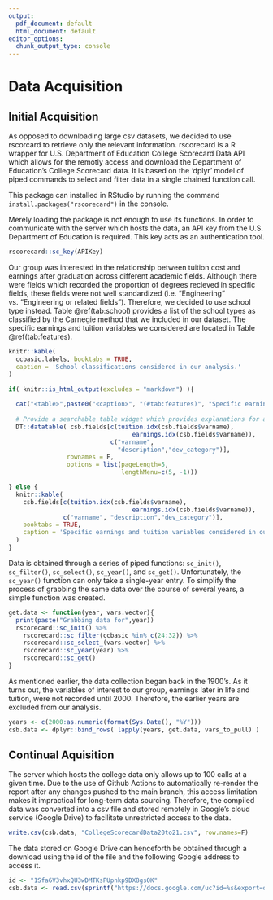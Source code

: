 ```yaml
---
output:
  pdf_document: default
  html_document: default
editor_options: 
  chunk_output_type: console
---
```

# Data Acquisition

## Initial Acquisition

As opposed to downloading large csv datasets, we decided to use rscorcard to retrieve only the relevant information. rscorecard is a R wrapper for U.S. Department of Education College Scorecard Data API which allows for the remotly access and download the Department of Education's College Scorecard data. It is based on the 'dplyr' model of piped commands to select and filter data in a single chained function call. 

This package can installed in RStudio by running the command `install.packages("rscorecard")` in the console.

Merely loading the package is not enough to use its functions. In order to communicate with the server which hosts the data, an API key from the U.S. Department of Education is required. This key acts as an authentication tool.

```r
rscorecard::sc_key(APIKey)
```

Our group was interested in the relationship between tuition cost and earnings after graduation across different academic fields. Although there were fields which recorded the proportion of degrees recieved in specific fields, these fields were not well standardized (i.e. "Engineering" vs. "Engineering or related fields"). Therefore, we decided to use school type instead. Table \@ref(tab:school) provides a list of the school types as classified by the Carnegie method that we included in our dataset. The specific earnings and tuition variables we considered are located in Table \@ref(tab:features).

```r
knitr::kable(
  ccbasic.labels, booktabs = TRUE,
  caption = 'School classifications considered in our analysis.'
)
```



```r
if( knitr::is_html_output(excludes = "markdown") ){
  
  cat("<table>",paste0("<caption>", "(#tab:features)", "Specific earnings and tuition variables considered in our analysis.", "</caption>"),"</table>", sep ="\n")
  
  # Provide a searchable table widget which provides explanations for all relevant columns
  DT::datatable( csb.fields[c(tuition.idx(csb.fields$varname),
                                  earnings.idx(csb.fields$varname)),
                            c("varname",
                              "description","dev_category")], 
                rownames = F, 
                options = list(pageLength=5, 
                               lengthMenu=c(5, -1)))

} else {
  knitr::kable(
    csb.fields[c(tuition.idx(csb.fields$varname),
                                  earnings.idx(csb.fields$varname)),
               c("varname", "description","dev_category")],
    booktabs = TRUE,
    caption = 'Specific earnings and tuition variables considered in our analysis..'
  )
}
```



Data is obtained through a series of piped functions: `sc_init()`, `sc_filter()`, `sc_select()`, `sc_year()`, and `sc_get()`. Unfortunately, the `sc_year()` function can only take a single-year entry. To simplify the process of grabbing the same data over the course of several years, a simple function was created. 

```r
get.data <- function(year, vars.vector){
  print(paste("Grabbing data for",year))
  rscorecard::sc_init() %>%
    rscorecard::sc_filter(ccbasic %in% c(24:32)) %>%
    rscorecard::sc_select_(vars.vector) %>%
    rscorecard::sc_year(year) %>%
    rscorecard::sc_get()
}
```

As mentioned earlier, the data collection began back in the 1900's. As it turns out, the variables of interest to our group, earnings later in life and tuition, were not recorded until 2000. Therefore, the earlier years are excluded from our analysis.

```r
years <- c(2000:as.numeric(format(Sys.Date(), "%Y")))
csb.data <- dplyr::bind_rows( lapply(years, get.data, vars_to_pull) )
```

## Continual Aquisition

The server which hosts the college data only allows up to 100 calls at a given time. Due to the use of Github Actions to automatically re-render the report after any changes pushed to the main branch, this access limitation makes it impractical for long-term data sourcing. Therefore, the compiled data was converted into a csv file and stored remotely in Google's cloud service (Google Drive) to facilitate unrestricted access to the data.

```r
write.csv(csb.data, "CollegeScorecardData20to21.csv", row.names=F)
```

The data stored on Google Drive can henceforth be obtained through a download using the id of the file and the following Google address to access it.

```r
id <- "1Sfa6V3vhxQU3wDMTKsPUpnkp9DX8gsOK"
csb.data <- read.csv(sprintf("https://docs.google.com/uc?id=%s&export=download", id))
```
